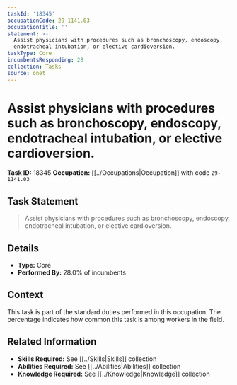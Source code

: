 ```yaml
---
taskId: '18345'
occupationCode: 29-1141.03
occupationTitle: ''
statement: >-
  Assist physicians with procedures such as bronchoscopy, endoscopy,
  endotracheal intubation, or elective cardioversion.
taskType: Core
incumbentsResponding: 28
collection: Tasks
source: onet
---
```

# Assist physicians with procedures such as bronchoscopy, endoscopy, endotracheal intubation, or elective cardioversion.

**Task ID:** 18345
**Occupation:** [[../Occupations|Occupation]] with code `29-1141.03`

## Task Statement

> Assist physicians with procedures such as bronchoscopy, endoscopy, endotracheal intubation, or elective cardioversion.

## Details

- **Type:** Core
- **Performed By:** 28.0% of incumbents

## Context

This task is part of the standard duties performed in this occupation. The percentage indicates how common this task is among workers in the field.

## Related Information

- **Skills Required:** See [[../Skills|Skills]] collection
- **Abilities Required:** See [[../Abilities|Abilities]] collection
- **Knowledge Required:** See [[../Knowledge|Knowledge]] collection
